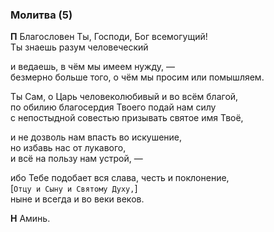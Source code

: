 ### Молитва (5)

**П** Благословен Ты, Господи, Бог всемогущий!  
Ты знаешь разум человеческий

и ведаешь, в чём мы имеем нужду, —  
безмерно больше того, о чём мы просим или помышляем.

Ты Сам, о Царь человеколюбивый и во всём благой,  
по обилию благосердия Твоего подай нам силу  
с непостыдной совестью призывать святое имя Твоё,

и не дозволь нам впасть во искушение,  
но избавь нас от лукавого,  
и всё на пользу нам устрой, —

ибо Тебе подобает вся слава, честь и поклонение,  
<R>[</R>`Отцу и Сыну и Святому Духу,`<R>]</R>  
ныне и всегда и во веки веков.

**Н** Аминь.
